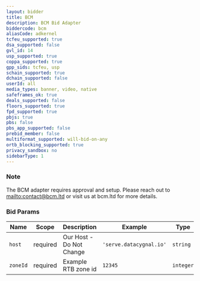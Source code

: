```yaml
---
layout: bidder
title: BCM
description: BCM Bid Adapter
biddercode: bcm
aliasCode: adkernel
tcfeu_supported: true
dsa_supported: false
gvl_id: 14
usp_supported: true
coppa_supported: true
gpp_sids: tcfeu, usp
schain_supported: true
dchain_supported: false
userId: all
media_types: banner, video, native
safeframes_ok: true
deals_supported: false
floors_supported: true
fpd_supported: true
pbjs: true
pbs: false
pbs_app_supported: false
prebid_member: false
multiformat_supported: will-bid-on-any
ortb_blocking_supported: true
privacy_sandbox: no
sidebarType: 1
---
```


### Note

The BCM adapter requires approval and setup. Please reach out to [mailto:contact@bcm.ltd](contact@bcm.ltd) or visit us at bcm.ltd for more details.

### Bid Params


| Name     | Scope    | Description           | Example                   | Type     |
|----------|----------|-----------------------|---------------------------|----------|
| `host`   | required | Our Host  - Do Not Change   | `'serve.datacygnal.io'`   | `string` |
| `zoneId` | required | Example RTB zone id   |         `12345`         | `integer` |
